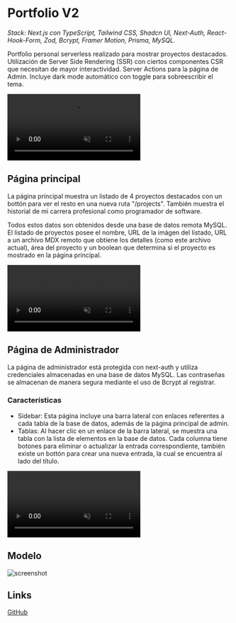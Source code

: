 # Portfolio V2

_Stack: Next.js con TypeScript, Tailwind CSS, Shadcn UI, Next-Auth, React-Hook-Form, Zod, Bcrypt, Framer Motion, Prisma, MySQL._

Portfolio personal serverless realizado para mostrar proyectos destacados. Utilización de Server Side Rendering (SSR) con ciertos componentes CSR que necesitan de mayor interactividad. Server Actions para la página de Admin. Incluye dark mode automático con toggle para sobreescribir el tema.

<video className="aspect-[16:10] border" width="full" controls muted loop>
  <source
    src="https://cdn.dribbble.com/userupload/12488296/file/original-3f9f743bff41c721a01430551d45dd59.mp4"
    type="video/mp4"
  />
  Your browser does not support the video tag.
</video>

## Página principal

La página principal muestra un listado de 4 proyectos destacados con un bottón para ver el resto en una nueva ruta "/projects". También muestra el historial de mi carrera profesional como programador de software.

Todos estos datos son obtenidos desde una base de datos remota MySQL. El listado de proyectos posee el nombre, URL de la imágen del listado, URL a un archivo MDX remoto que obtiene los detalles (como este archivo actual), área del proyecto y un boolean que determina si el proyecto es mostrado en la página principal.

<video className="aspect-[16:10] border" width="full" controls muted loop>
  <source
    src="https://cdn.dribbble.com/userupload/12488297/file/original-c496df8fbb4a1ec4422849a9c4ac4173.mp4"
    type="video/mp4"
  />
  Your browser does not support the video tag.
</video>

## Página de Administrador

La página de administrador está protegida con next-auth y utiliza credenciales almacenadas en una base de datos MySQL. Las contraseñas se almacenan de manera segura mediante el uso de Bcrypt al registrar.

### Características

- Sidebar: Esta página incluye una barra lateral con enlaces referentes a cada tabla de la base de datos, además de la página principal de admin.
- Tablas: Al hacer clic en un enlace de la barra lateral, se muestra una tabla con la lista de elementos en la base de datos. Cada columna tiene botones para eliminar o actualizar la entrada correspondiente, también existe un bottón para crear una nueva entrada, la cual se encuentra al lado del título.

<video className="aspect-[16:10] border" width="full" controls muted loop>
  <source
    src="https://cdn.dribbble.com/userupload/12488295/file/original-7a6335f278bbe76185713b227f3e4e62.mp4"
    type="video/mp4"
  />
  Your browser does not support the video tag.
</video>

## Modelo

![screenshot](https://github.com/Jaycedam/portfolio-mdx/raw/main/projects/portfolio-v2/model.webp)

## Links

[GitHub](https://github.com/Jaycedam/portfolio-website)
